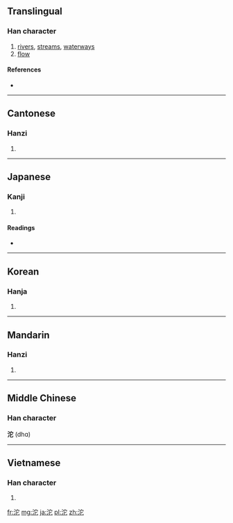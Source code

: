 {{also|沲}}
==Translingual==

===Han character===
{{Han char|rn=85|rad=水|as=05|sn=8|four=3311<sub>1</sub>|canj=水十心 (EJP)}}

# [[rivers]], [[streams]], [[waterways]]
# [[flow]]

====References====
* {{Han ref|kx=0613.070|dkj=17243|dj=1006.060|hdz=31594.020|uh=6CB1|ud=27825|bh=AA62|bd=43618}}

----

==Cantonese==

===Hanzi===
{{yue-hanzi|jyut=|y=to4}}

# {{defn|lang=yue|sort=水05}}

----

==Japanese==

===Kanji===
{{ja-kanji|grade=|rs=水05}}

# {{defn|lang=ja|sort=水05}}

====Readings====
* {{ja-readings|on=[[た]] (ta), [[だ]] (da)|kun=}}

----

==Korean==

===Hanja===
{{ko-hanja|hangeul=타|eumhun=|rv=ta|mr=t'a|y=tha}}

# {{defn|lang=ko|sort=水05}}

----

==Mandarin==

===Hanzi===
{{cmn-hanzi|pin=[[tuó]] ([[tuo2]])|wg=t'o<sup>2</sup>}}

# {{defn|lang=cmn|sort=水05}}

----

==Middle Chinese==
===Han character===
'''沱''' (dhɑ)<!--note: the vowel "ɑ" is an IPA symbol and is thus different from the vowel "a"-->

----

==Vietnamese==

===Han character===
{{vi-hantu|đà|rs=水05}}

# {{defn|lang=vi|sort=水05}}

[[fr:沱]]
[[mg:沱]]
[[ja:沱]]
[[pl:沱]]
[[zh:沱]]